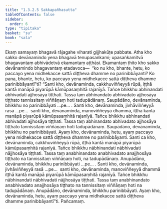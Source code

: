 ```yaml
---
title: "1.3.2.5 Sakkapañhasutta"
tableOfContents: false
sidebar:
  order: 6
type: "tipitaka"
basket: "su"
book: "sala"
---
```



<DynamicBreadcrumb />

<Division number="118" book="sala">

<Paragraph number="649" book="sala">
Ekaṃ samayaṃ bhagavā rājagahe viharati gijjhakūṭe pabbate. Atha kho sakko devānamindo yena bhagavā tenupasaṅkami; upasaṅkamitvā bhagavantaṃ abhivādetvā ekamantaṃ aṭṭhāsi. Ekamantaṃ ṭhito kho sakko devānamindo bhagavantaṃ etadavoca—  “ko nu kho, bhante, hetu, ko paccayo yena midhekacce sattā diṭṭheva dhamme no parinibbāyanti? Ko pana, bhante, hetu, ko paccayo yena midhekacce sattā diṭṭheva dhamme parinibbāyantī”ti?
</Paragraph>

<Paragraph number="650" book="sala">
“Santi kho, devānaminda, cakkhuviññeyyā rūpā, iṭṭhā kantā manāpā piyarūpā kāmūpasaṃhitā rajanīyā. Tañce bhikkhu abhinandati abhivadati ajjhosāya tiṭṭhati. Tassa taṃ abhinandato abhivadato ajjhosāya tiṭṭhato tannissitaṃ viññāṇaṃ hoti tadupādānaṃ. Saupādāno, devānaminda, bhikkhu no parinibbāyati …pe… .
</Paragraph>

<Paragraph number="651" book="sala">
Santi kho, devānaminda, jivhāviññeyyā rasā …pe…  santi kho, devānaminda, manoviññeyyā dhammā, iṭṭhā kantā manāpā piyarūpā kāmūpasaṃhitā rajanīyā. Tañce bhikkhu abhinandati abhivadati ajjhosāya tiṭṭhati. Tassa taṃ abhinandato abhivadato ajjhosāya tiṭṭhato tannissitaṃ viññāṇaṃ hoti tadupādānaṃ. Saupādāno, devānaminda, bhikkhu no parinibbāyati. Ayaṃ kho, devānaminda, hetu, ayaṃ paccayo yena midhekacce sattā diṭṭheva dhamme no parinibbāyanti.
</Paragraph>

<Paragraph number="652" book="sala">
Santi ca kho, devānaminda, cakkhuviññeyyā rūpā, iṭṭhā kantā manāpā piyarūpā kāmūpasaṃhitā rajanīyā. Tañce bhikkhu nābhinandati nābhivadati nājjhosāya tiṭṭhati. Tassa taṃ anabhinandato anabhivadato anajjhosāya tiṭṭhato na tannissitaṃ viññāṇaṃ hoti, na tadupādānaṃ. Anupādāno, devānaminda, bhikkhu parinibbāyati …pe… .
</Paragraph>

<Paragraph number="653" book="sala">
Santi kho, devānaminda, jivhāviññeyyā rasā …pe…  santi kho, devānaminda, manoviññeyyā dhammā iṭṭhā kantā manāpā piyarūpā kāmūpasaṃhitā rajanīyā. Tañce bhikkhu nābhinandati nābhivadati nājjhosāya tiṭṭhati. Tassa taṃ anabhinandato anabhivadato anajjhosāya tiṭṭhato na tannissitaṃ viññāṇaṃ hoti na tadupādānaṃ. Anupādāno, devānaminda, bhikkhu parinibbāyati. Ayaṃ kho, devānaminda, hetu, ayaṃ paccayo yena midhekacce sattā diṭṭheva dhamme parinibbāyantī”ti.

</Paragraph>
</Division>

<Paragraph number="654" type="center" book="sala">
Pañcamaṃ.
</Paragraph>